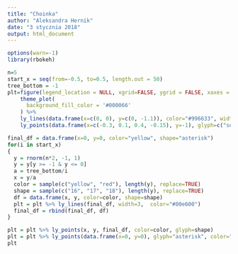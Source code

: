 ```yaml
---
title: "Choinka"
author: "Aleksandra Hernik"
date: "3 stycznia 2018"
output: html_document
---
```



```r
options(warn=-1)
library(rbokeh)

n=5
start_x = seq(from=-0.5, to=0.5, length.out = 50)
tree_bottom = -1
plt=figure(legend_location = NULL, xgrid=FALSE, ygrid = FALSE, xaxes = FALSE, yaxes = FALSE) %>%
    theme_plot(
      background_fill_color = '#000066'
    ) %>%
    ly_lines(data.frame(x=c(0, 0), y=c(0, -1.1)), color="#996633", width=15) %>%
    ly_points(data.frame(x=c(-0.3, 0.1, 0.4, -0.15), y=-1), glyph=c("square_cross", "square_x", "square_cross", "square_x"), size=50 + rnorm(4, 0, 10), color=c("pink", "purple", "deeppink", "cyan"))

final_df = data.frame(x=0, y=0, color="yellow", shape="asterisk")
for(i in start_x)
{
  y = rnorm(n*2, -1, 1)
  y = y[y >= -1 & y <= 0]
  a = tree_bottom/i
  x = y/a
  color = sample(c("yellow", "red"), length(y), replace=TRUE)
  shape = sample(c("16", "17", "18"), length(y), replace=TRUE)
  df = data.frame(x, y, color=color, shape=shape)
  plt = plt %>% ly_lines(final_df, width=3,  color="#00e600")
  final_df = rbind(final_df, df)
}

plt = plt %>% ly_points(x, y, final_df, color=color, glyph=shape)
plt = plt %>% ly_points(data.frame(x=0, y=0), glyph="asterisk", color="yellow", size=50)
plt
```

